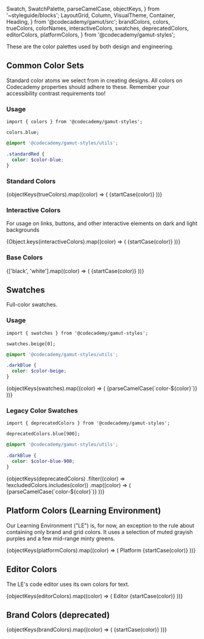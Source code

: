   Swatch,
  SwatchPalette,
  parseCamelCase,
  objectKeys,
} from '~styleguide/blocks';
  LayoutGrid,
  Column,
  VisualTheme,
  Container,
  Heading,
} from '@codecademy/gamut/src';
  brandColors,
  colors,
  trueColors,
  colorNames,
  interactiveColors,
  swatches,
  deprecatedColors,
  editorColors,
  platformColors,
} from '@codecademy/gamut-styles';

<Meta title="Foundations/Legacy/Colors" component="Colors" />

These are the color palettes used by both design and engineering.

## Common Color Sets

Standard color atoms we select from in creating designs. All colors on
Codecademy properties should adhere to these. Remember your accessibility
contrast requirements too!

### Usage

```tsx
import { colors } from '@codecademy/gamut-styles';

colors.blue;
```

```scss
@import '@codecademy/gamut-styles/utils';

.standardRed {
  color: $color-blue;
}
```

### Standard Colors


<LayoutGrid rowGap="md" columnGap="md">
  {objectKeys(trueColors).map((color) => (
    <Column key={color} size={{ xs: 6, sm: 3 }}>
      <Container flex={false}>
        <Heading as="h2" fontSize="xs">
          {startCase(color)}
        </Heading>
        <Swatch
          alias={colorNames[color].toUpperCase()}
          name={`$color-${parseCamelCase(color)}`}
          hex={colors[color]}
        />
      </Container>
    </Column>
  ))}
</LayoutGrid>

<br />

### Interactive Colors

For usage on links, buttons, and other interactive elements on dark and light backgrounds

<LayoutGrid rowGap="md" columnGap="md">
  {Object.keys(interactiveColors).map((color) => (
    <Column key={color} size={{ xs: 6, sm: 3 }}>
      <Container flex={false}>
        <Heading as="h2" fontSize="xs">
          {startCase(color)}
        </Heading>
        <Swatch
          name={`$color-interactive-${parseCamelCase(color)}`}
          hex={interactiveColors[color]}
        />
      </Container>
    </Column>
  ))}
</LayoutGrid>

<br />

### Base Colors

<LayoutGrid rowGap="md" columnGap="md">
  {['black', 'white'].map((color) => (
    <Column key={color} size={{ xs: 6, sm: 3 }}>
      <Container flex={false}>
        <Heading as="h2" fontSize="xs">
          {startCase(color)}
        </Heading>
        <Swatch name={`$color-${parseCamelCase(color)}`} hex={colors[color]} />
      </Container>
    </Column>
  ))}
</LayoutGrid>

<br />

## Swatches

Full-color swatches.

### Usage

```tsx
import { swatches } from '@codecademy/gamut-styles';

swatches.beige[0];
```

```scss
@import '@codecademy/gamut-styles/utils';

.darkBlue {
  color: $color-beige;
}
```

<LayoutGrid rowGap="md" columnGap="md">
  {objectKeys(swatches).map((color) => (
    <Column key={color} size={{ xs: 6, sm: 3 }}>
      <Container flex={false}>
        <Heading as="h2" fontSize="xs">
          {parseCamelCase(`color-${color}`)}
        </Heading>
        <SwatchPalette
          variablePrefix={`color-${color}`}
          data={swatches[color]}
        />
      </Container>
    </Column>
  ))}
</LayoutGrid>

### Legacy Color Swatches

```tsx
import { deprecatedColors } from '@codecademy/gamut-styles';

deprecatedColors.blue[900];
```

```scss
@import '@codecademy/gamut-styles/utils';

.darkBlue {
  color: $color-blue-900;
}
```

<LayoutGrid rowGap="md" columnGap="md">
  {objectKeys(deprecatedColors)
    .filter((color) => !excludedColors.includes(color))
    .map((color) => (
      <Column key={color} size={{ xs: 6, sm: 3 }}>
        <Container flex={false}>
          <Heading as="h2" fontSize="xs">
            {parseCamelCase(`color-${color}`)}
          </Heading>
          <SwatchPalette
            variablePrefix={`color-${color}`}
            data={deprecatedColors[color]}
          />
        </Container>
      </Column>
    ))}
</LayoutGrid>

## Platform Colors (Learning Environment)

Our Learning Environment ("LE") is, for now, an exception to the rule
about containing only brand and grid colors. It uses a selection of muted
grayish purples and a few mid-range minty greens.

<LayoutGrid rowGap="md" columnGap="md">
  {objectKeys(platformColors).map((color) => (
    <Column key={color} size={{ xs: 6, sm: 3 }}>
      <Container flex={false}>
        <Heading as="h2" fontSize="xs">
          Platform {startCase(color)}
        </Heading>
        <SwatchPalette
          variablePrefix={`platform-${color}`}
          data={platformColors[color]}
        />
      </Container>
    </Column>
  ))}
</LayoutGrid>

<br />

## Editor Colors

The LE's code editor uses its own colors for text.

<LayoutGrid rowGap="md" columnGap="md">
  {objectKeys(editorColors).map((color) => (
    <Column key={color} size={{ xs: 6, sm: 3 }}>
      <Container flex={false}>
        <Heading as="h2" fontSize="xs">
          Editor {startCase(color)}
        </Heading>
        <Swatch
          name={`color-editor-${parseCamelCase(color)}`}
          hex={editorColors[color]}
        />
      </Container>
    </Column>
  ))}
</LayoutGrid>

<br />

## Brand Colors (deprecated)

<LayoutGrid rowGap="md" columnGap="md">
  {objectKeys(brandColors).map((color) => (
    <Column key={color} size={{ xs: 6, sm: 3 }}>
      <Container flex={false}>
        <Heading as="h2" fontSize="xs">
          {startCase(color)}
        </Heading>
        <Swatch
          name={`$brand-${parseCamelCase(color)}`}
          hex={brandColors[color]}
        />
      </Container>
    </Column>
  ))}
</LayoutGrid>
